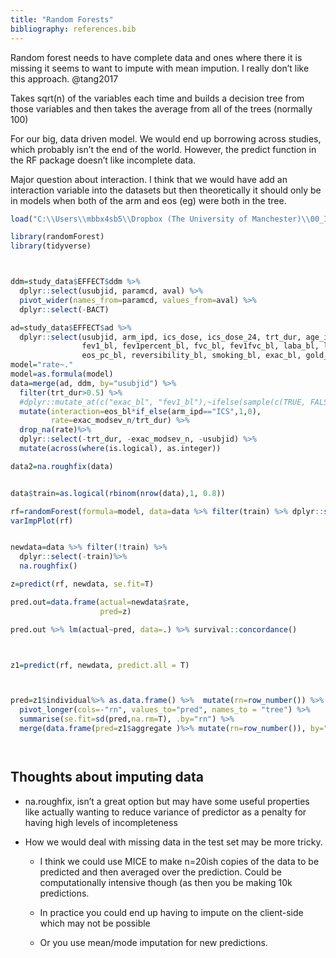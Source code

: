 ```yaml
---
title: "Random Forests"
bibliography: references.bib
---
```


Random forest needs to have complete data and ones where there it is missing it seems to want to impute with mean impution. I really don't like this approach. @tang2017

Takes sqrt(n) of the variables each time and builds a decision tree from those variables and then takes the average from all of the trees (normally 100)

For our big, data driven model. We would end up borrowing across studies, which probably isn't the end of the world. However, the predict function in the RF package doesn't like incomplete data.

Major question about interaction. I think that we would have add an interaction variable into the datasets but then theoretically it should only be in models when both of the arm and eos (eg) were both in the tree.

```r
load("C:\\Users\\mbbx4sb5\\Dropbox (The University of Manchester)\\00_ICS_RECODE_Shared\\data/study_data.RDa")
```

```r


library(randomForest)
library(tidyverse)



ddm=study_data$EFFECT$ddm %>% 
  dplyr::select(usubjid, paramcd, aval) %>% 
  pivot_wider(names_from=paramcd, values_from=aval) %>% 
  dplyr::select(-BACT)

ad=study_data$EFFECT$ad %>% 
  dplyr::select(usubjid, arm_ipd, ics_dose, ics_dose_24, trt_dur, age_imp, ics_bl, sex, cat_bl,
                fev1_bl, fev1percent_bl, fvc_bl, fev1fvc_bl, laba_bl, lama_bl, comorb_tot_bl, eos_bl, 
                eos_pc_bl, reversibility_bl, smoking_bl, exac_bl, gold_grp, gold_stage, exac_modsev_n)
model="rate~."
model=as.formula(model)
data=merge(ad, ddm, by="usubjid") %>%
  filter(trt_dur>0.5) %>% 
  #dplyr::mutate_at(c("exac_bl", "fev1_bl"),~ifelse(sample(c(TRUE, FALSE), size = length(.), replace = TRUE, prob = c(0.8, 0.2)),., NA))%>% 
  mutate(interaction=eos_bl*if_else(arm_ipd=="ICS",1,0),
         rate=exac_modsev_n/trt_dur) %>% 
  drop_na(rate)%>% 
  dplyr::select(-trt_dur, -exac_modsev_n, -usubjid) %>% 
  mutate(across(where(is.logical), as.integer))

data2=na.roughfix(data)


data$train=as.logical(rbinom(nrow(data),1, 0.8))

rf=randomForest(formula=model, data=data %>% filter(train) %>% dplyr::select(-train), na.action = na.omit)
varImpPlot(rf)


newdata=data %>% filter(!train) %>% 
  dplyr::select(-train)%>%
  na.roughfix()

z=predict(rf, newdata, se.fit=T)

pred.out=data.frame(actual=newdata$rate,
                    pred=z)

pred.out %>% lm(actual~pred, data=.) %>% survival::concordance()



z1=predict(rf, newdata, predict.all = T)



pred=z1$individual%>% as.data.frame() %>%  mutate(rn=row_number()) %>% 
  pivot_longer(cols=-"rn", values_to="pred", names_to = "tree") %>% 
  summarise(se.fit=sd(pred,na.rm=T), .by="rn") %>% 
  merge(data.frame(pred=z1$aggregate )%>% mutate(rn=row_number()), by="rn")




```

## Thoughts about imputing data

-   na.roughfix, isn't a great option but may have some useful properties like actually wanting to reduce variance of predictor as a penalty for having high levels of incompleteness

-   How we would deal with missing data in the test set may be more tricky.

    -   I think we could use MICE to make n=20ish copies of the data to be predicted and then averaged over the prediction. Could be computationally intensive though (as then you be making 10k predictions.

    -   In practice you could end up having to impute on the client-side which may not be possible

    -   Or you use mean/mode imputation for new predictions.

::: {#refs}
:::
